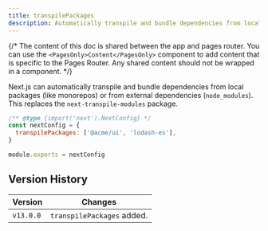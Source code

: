 ```yaml
---
title: transpilePackages
description: Automatically transpile and bundle dependencies from local packages (like monorepos) or from external dependencies (`node_modules`).
---
```


{/* The content of this doc is shared between the app and pages router. You can use the `<PagesOnly>Content</PagesOnly>` component to add content that is specific to the Pages Router. Any shared content should not be wrapped in a component. */}

Next.js can automatically transpile and bundle dependencies from local packages (like monorepos) or from external dependencies (`node_modules`). This replaces the `next-transpile-modules` package.

```js title="next.config.js"
/** @type {import('next').NextConfig} */
const nextConfig = {
  transpilePackages: ['@acme/ui', 'lodash-es'],
}

module.exports = nextConfig
```

## Version History

| Version   | Changes                    |
| --------- | -------------------------- |
| `v13.0.0` | `transpilePackages` added. |
